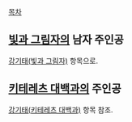 [[목차]]
== [[빛과 그림자]]의 남자 주인공 ==
[[강기태(빛과 그림자)]] 항목으로.

== [[키테레츠 대백과]]의 주인공 ==
[[강기태(키테레츠 대백과)]] 항목 참조.

